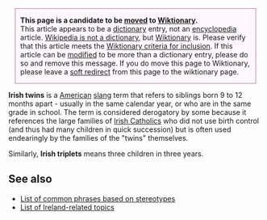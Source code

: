 <div class="boilerplate metadata" id="transwiki" style="background-color: #fff7fb; border: 1px solid #b79; margin: 0 2.5%; padding: 0 10px">
'''This page is a candidate to be [[Wikipedia:Things to be moved to Wiktionary|moved]] to [[Wiktionary]].'''<br>
This article appears to be a [[dictionary]] entry, not an [[encyclopedia]] article. [[Wikipedia:Wikipedia is not a dictionary|Wikipedia is not a dictionary]], but [[Wiktionary:Main Page|Wiktionary]] is. Please verify that this article meets the [[Wiktionary:Wiktionary:Criteria_for_inclusion|Wiktionary criteria for inclusion]].
If this article can be [[Help:Editing|modified]] to be more than a dictionary entry,  please do so and remove this message. If you do move this page to Wiktionary, please leave a [[Wikipedia:Soft redirect|soft redirect]] from this page to the wiktionary page.
</div>
[[Category:Move to Wiktionary|{{PAGENAME}}]]
'''Irish twins''' is a [[United States|American]] [[slang]] term that refers to siblings born 9 to 12 months apart - usually in the same calendar year, or who are in the same grade in school. The term is considered derogatory by some because it references the large families of [[Irish Catholic]]s who did not use birth control (and thus had many children in quick succession) but is often used endearingly by the families of the "twins" themselves. 

Similarly, '''Irish triplets''' means three children in three years.

==See also==
* [[List of common phrases based on stereotypes]]
* [[List of Ireland-related topics]]

{{Vocab-stub}}